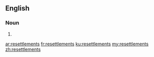 ==English==

===Noun===
{{head|en|noun plural form}}

# {{plural of|resettlement|lang=en}}

[[ar:resettlements]]
[[fr:resettlements]]
[[ku:resettlements]]
[[my:resettlements]]
[[zh:resettlements]]